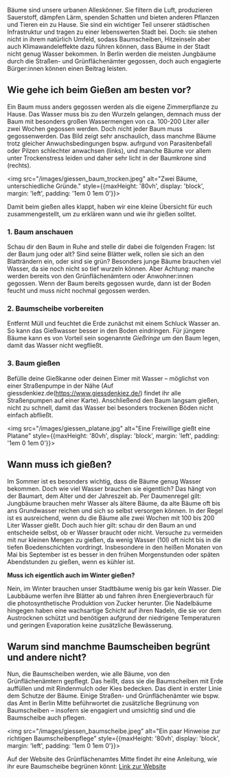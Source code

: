 
Bäume sind unsere urbanen Alleskönner. Sie filtern die Luft, produzieren Sauerstoff, dämpfen Lärm, spenden Schatten und bieten anderen Pflanzen und Tieren ein zu Hause.
Sie sind ein wichtiger Teil unserer städtischen Infrastruktur und tragen zu einer lebenswerten Stadt bei. Doch: sie stehen nicht in ihrem natürlich Umfeld, sodass Baumscheiben, Hitzeinseln aber auch Klimawandeleffekte dazu führen können, dass Bäume in der Stadt nicht genug Wasser bekommen.
In Berlin werden die meisten Jungbäume durch die Straßen- und Grünflächenämter gegossen, doch auch engagierte Bürger:innen können einen Beitrag leisten.

## Wie gehe ich beim Gießen am besten vor?

Ein Baum muss anders gegossen werden als die eigene Zimmerpflanze zu Hause. Das Wasser muss bis zu den Wurzeln gelangen, demnach muss der Baum mit besonders großen Wassermengen von ca. 100-200 Liter aller zwei Wochen gegossen werden.
Doch nicht jeder Baum muss gegossenwerden. Das Bild zeigt sehr anschaulich, dass manchme Bäume trotz gleicher Anwuchsbedingungen bspw. aufrgund von Parasitenbefall oder Pilzen schlechter anwachsen (links), und manche Bäume vor allem unter Trockenstress leiden und daher sehr licht in der Baumkrone sind (rechts).

<img src="/images/giessen_baum_trocken.jpeg" alt="Zwei Bäume, unterschiedliche Gründe." style={{maxHeight: '80vh', display: 'block', margin: 'left', padding: '1em 0 1em 0'}}></img>

Damit beim gießen alles klappt, haben wir eine kleine Übersicht für euch zusammengestellt, um zu erklären wann und wie ihr gießen solltet.
### 1. Baum anschauen
Schau dir den Baum in Ruhe and stelle dir dabei die folgenden Fragen: Ist der Baum jung oder alt? Sind seine Blätter welk, rollen sie sich an den Blatträndern ein, oder sind sie grün?
Besonders junge Bäume brauchen viel Wasser, da sie noch nicht so tief wurzeln können. Aber Achtung: manche werden bereits von den Grünflächenämtern oder Anwohner:innen gegossen. Wenn der Baum bereits gegossen wurde, dann ist der Boden feucht und muss nicht nochmal gegossen werden.
### 2. Baumscheibe vorbereiten
Entfernt Müll und feuchtet die Erde zunächst mit einem Schluck Wasser an. So kann das Gießwasser besser in den Boden eindringen.
Für jüngere Bäume kann es von Vorteil sein sogenannte *Gießringe* um den Baum legen, damit das Wasser nicht wegfließt.
### 3. Baum gießen
Befülle deine Gießkanne oder deinen Eimer mit Wasser – möglichst von einer Straßenpumpe in der Nähe (Auf giessdenkiez.de(https://www.giessdenkiez.de/) findet ihr alle Straßenpumpen auf einer Karte). 
Anschließend den Baum langsam gießen, nicht zu schnell, damit das Wasser bei besonders trockenen Böden nicht einfach abfließt.

<img src="/images/giessen_platane.jpg" alt="Eine Freiwillige gießt eine Platane" style={{maxHeight: '80vh', display: 'block', margin: 'left', padding: '1em 0 1em 0'}}></img>


## Wann muss ich gießen?

Im Sommer ist es besonders wichtig, dass die Bäume genug Wasser bekommen. Doch wie viel Wasser brauchen sie eigentlich? Das hängt von der Baumart, dem Alter und der Jahreszeit ab. 
Per Daumenregel gilt: Jungbäume brauchen mehr Wasser als ältere Bäume, da alte Bäume oft bis ans Grundwasser reichen und sich so selbst versorgen können.
In der Regel ist es ausreichend, wenn du die Bäume alle zwei Wochen mit 100 bis 200 Liter Wasser gießt. Doch auch hier gilt: schau dir den Baum an und entscheide selbst, ob er Wasser braucht oder nicht. Versuche zu vermeiden mit nur kleinen Mengen zu gießen, da wenig Wasser (10l) oft nicht bis in die tiefen Boedenschichten vordringt.
Insbesondere in den heißen Monaten von Mai bis September ist es besser in den frühen Morgenstunden oder späten Abendstunden zu gießen, wenn es kühler ist.



**Muss ich eigentlich auch im Winter gießen?**

Nein, im Winter brauchen unser Stadtbäume wenig bis gar kein Wasser. Die Laubbäume werfen ihre Blätter ab und fahren ihren Energieverbrauch für die photosynthetische Produktion von Zucker herunter.
Die Nadelbäume hingegen haben eine wachsartige Schicht auf ihren Nadeln, die sie vor dem Austrocknen schützt und benötigen aufgrund der niedrigene Temperaturen und geringen Evaporation keine zusätzliche Bewässerung.

## Warum sind manchme Baumscheiben begrünt und andere nicht?
Nun, die Baumscheiben werden, wie alle Bäume, von den Grünflächenämtern gepflegt. Das heißt, dass sie die Baumscheiben mit Erde auffüllen und mit Rindenmulch oder Kies bedecken. Das dient in erster Linie dem Schutze der Bäume.
Einige Straßen- und Grünflächenämter wie bspw. das Amt in Berlin Mitte beführwortet die zusätzliche Begrünung von Baumscheiben – insofern sie engagiert und umsichtig sind und die Baumscheibe auch pflegen.

<img src="/images/giessen_baumscheibe.jpeg" alt="Ein paar Hinweise zur richtigen Baumscheibenpflege" style={{maxHeight: '80vh', display: 'block', margin: 'left', padding: '1em 0 1em 0'}}></img>

Auf der Website des Grünflächenamtes Mitte findet ihr eine Anleitung, wie ihr eure Baumscheibe begrünen könnt: [Link zur Website](https://www.berlin.de/ba-mitte/politik-und-verwaltung/aemter/strassen-und-gruenflaechenamt/gruenflaechen/artikel.606854.php)



